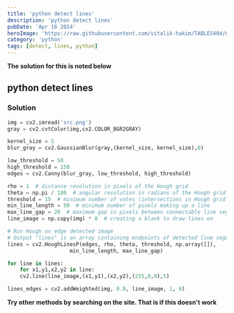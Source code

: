 ```yaml
---
title: 'python detect lines'
description: 'python detect lines'
pubDate: 'Apr 16 2024'
heroImage: 'https://raw.githubusercontent.com/vitalik-hakim/TABLES404/main/error_b/python.jpg'
category: 'python'
tags: [detect, lines, python]
---
```


**The solution for this is noted below**

## python detect lines

### Solution

```python
img = cv2.imread('src.png')
gray = cv2.cvtColor(img,cv2.COLOR_BGR2GRAY)

kernel_size = 5
blur_gray = cv2.GaussianBlur(gray,(kernel_size, kernel_size),0)

low_threshold = 50
high_threshold = 150
edges = cv2.Canny(blur_gray, low_threshold, high_threshold)

rho = 1  # distance resolution in pixels of the Hough grid
theta = np.pi / 180  # angular resolution in radians of the Hough grid
threshold = 15  # minimum number of votes (intersections in Hough grid cell)
min_line_length = 50  # minimum number of pixels making up a line
max_line_gap = 20  # maximum gap in pixels between connectable line segments
line_image = np.copy(img) * 0  # creating a blank to draw lines on

# Run Hough on edge detected image
# Output "lines" is an array containing endpoints of detected line segments
lines = cv2.HoughLinesP(edges, rho, theta, threshold, np.array([]),
                    min_line_length, max_line_gap)

for line in lines:
    for x1,y1,x2,y2 in line:
    cv2.line(line_image,(x1,y1),(x2,y2),(255,0,0),5)

lines_edges = cv2.addWeighted(img, 0.8, line_image, 1, 0)
```

**Try other methods by searching on the site. That is if this doesn't work**
